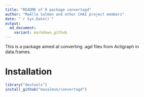 ```yaml
---
title: "README of R package convertagd"
author: "Maëlle Salmon and other CHAI project members"
date: "`r Sys.Date()`"
output:
  md_document:
    variant: markdown_github
---
```


This is a package aimed at converting .agd files from Actigraph in data.frames. 

# Installation

```r
library("devtools")
install_github("masalmon/convertagd")
```
